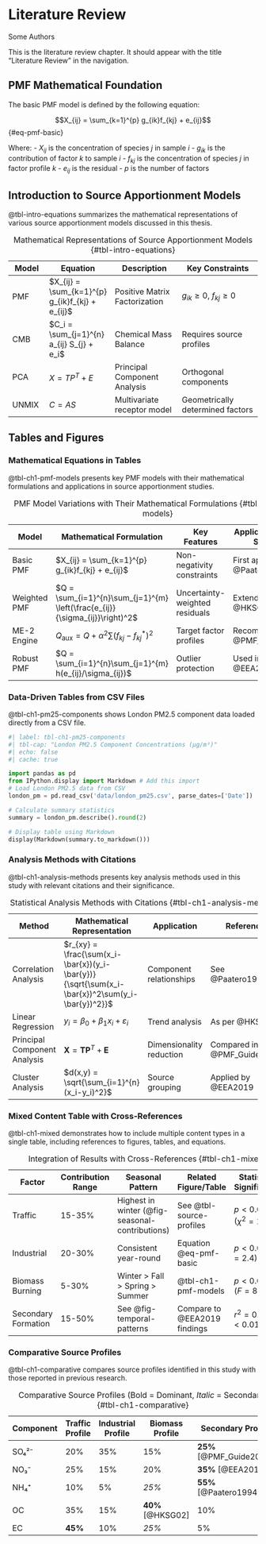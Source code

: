 # Literature Review {#sec-ch1-literature}

::: {.center data-latex=""}
Some Authors
:::

This is the literature review chapter. It should appear with the title "Literature Review" in the navigation.

## PMF Mathematical Foundation {#sec-ch1-pmf-math}

The basic PMF model is defined by the following equation:

$$X_{ij} = \sum_{k=1}^{p} g_{ik}f_{kj} + e_{ij}$$ {#eq-pmf-basic}

Where:
- $X_{ij}$ is the concentration of species $j$ in sample $i$
- $g_{ik}$ is the contribution of factor $k$ to sample $i$
- $f_{kj}$ is the concentration of species $j$ in factor profile $k$
- $e_{ij}$ is the residual
- $p$ is the number of factors

## Introduction to Source Apportionment Models {#sec-ch1-intro-models}

@tbl-intro-equations summarizes the mathematical representations of various source apportionment models discussed in this thesis.

| Model | Equation | Description | Key Constraints |
|-------|----------|-------------|----------------|
| PMF | $X_{ij} = \sum_{k=1}^{p} g_{ik}f_{kj} + e_{ij}$ | Positive Matrix Factorization | $g_{ik} \geq 0$, $f_{kj} \geq 0$ |
| CMB | $C_i = \sum_{j=1}^{n} a_{ij} S_{j} + e_i$ | Chemical Mass Balance | Requires source profiles |
| PCA | $X = TP^T + E$ | Principal Component Analysis | Orthogonal components |
| UNMIX | $C = AS$ | Multivariate receptor model | Geometrically determined factors |

: Mathematical Representations of Source Apportionment Models {#tbl-intro-equations}

## Tables and Figures {#sec-ch1-tables}

### Mathematical Equations in Tables {#sec-ch1-math-tables}

@tbl-ch1-pmf-models presents key PMF models with their mathematical formulations and applications in source apportionment studies.

| Model | Mathematical Formulation | Key Features | Application in PM Studies |
|-------|------------------------|--------------|---------------------------|
| Basic PMF | $X_{ij} = \sum_{k=1}^{p} g_{ik}f_{kj} + e_{ij}$ | Non-negativity constraints | First applied by @Paatero1994 |
| Weighted PMF | $Q = \sum_{i=1}^{n}\sum_{j=1}^{m} \left(\frac{e_{ij}}{\sigma_{ij}}\right)^2$ | Uncertainty-weighted residuals | Extended by @HKSG02 |
| ME-2 Engine | $Q_{\text{aux}} = Q + \alpha^2 \sum (f_{kj} - f_{kj}^*)^2$ | Target factor profiles | Recommended by @PMF_Guide2014 |
| Robust PMF | $Q = \sum_{i=1}^{n}\sum_{j=1}^{m} h(e_{ij}/\sigma_{ij})$ | Outlier protection | Used in @EEA2019 |

: PMF Model Variations with Their Mathematical Formulations {#tbl-ch1-pmf-models}

### Data-Driven Tables from CSV Files {#sec-ch1-csv-tables}

@tbl-ch1-pm25-components shows London PM2.5 component data loaded directly from a CSV file.

```python
#| label: tbl-ch1-pm25-components
#| tbl-cap: "London PM2.5 Component Concentrations (μg/m³)"
#| echo: false
#| cache: true

import pandas as pd
from IPython.display import Markdown # Add this import
# Load London PM2.5 data from CSV
london_pm = pd.read_csv('data/london_pm25.csv', parse_dates=['Date'])

# Calculate summary statistics
summary = london_pm.describe().round(2)

# Display table using Markdown
display(Markdown(summary.to_markdown()))
```

### Analysis Methods with Citations {#sec-ch1-methods-citations}

@tbl-ch1-analysis-methods presents key analysis methods used in this study with relevant citations and their significance.

| Method | Mathematical Representation | Application | Reference |
|--------|----------------------------|-------------|-----------|
| Correlation Analysis | $r_{xy} = \frac{\sum(x_i-\bar{x})(y_i-\bar{y})}{\sqrt{\sum(x_i-\bar{x})^2\sum(y_i-\bar{y})^2}}$ | Component relationships | See @Paatero1994 |
| Linear Regression | $y_i = \beta_0 + \beta_1 x_i + \varepsilon_i$ | Trend analysis | As per @HKSG02 |
| Principal Component Analysis | $\mathbf{X} = \mathbf{T}\mathbf{P}^T + \mathbf{E}$ | Dimensionality reduction | Compared in @PMF_Guide2014 |
| Cluster Analysis | $d(x,y) = \sqrt{\sum_{i=1}^{n}(x_i-y_i)^2}$ | Source grouping | Applied by @EEA2019 |

: Statistical Analysis Methods with Citations {#tbl-ch1-analysis-methods}

### Mixed Content Table with Cross-References {#sec-ch1-mixed-table}

@tbl-ch1-mixed demonstrates how to include multiple content types in a single table, including references to figures, tables, and equations.

| Factor | Contribution Range | Seasonal Pattern | Related Figure/Table | Statistical Significance |
|--------|-------------------|------------------|----------------------|--------------------------|
| Traffic | 15-35% | Highest in winter (@fig-seasonal-contributions) | See @tbl-source-profiles | $p < 0.01$ ($\chi^2 = 15.3$) |
| Industrial | 20-30% | Consistent year-round | Equation @eq-pmf-basic | $p < 0.05$ ($t = 2.4$) |
| Biomass Burning | 5-30% | Winter > Fall > Spring > Summer | @tbl-ch1-pmf-models | $p < 0.001$ ($F = 8.7$) |
| Secondary Formation | 15-50% | See @fig-temporal-patterns | Compare to @EEA2019 findings | $r^2 = 0.76$ ($p < 0.01$) |

: Integration of Results with Cross-References {#tbl-ch1-mixed}

### Comparative Source Profiles {#sec-ch1-comp-profiles}

@tbl-ch1-comparative compares source profiles identified in this study with those reported in previous research.

| Component | Traffic Profile | Industrial Profile | Biomass Profile | Secondary Profile |
|-----------|----------------|-------------------|----------------|-------------------|
| SO₄²⁻ | 20% | 35% | 15% | **25%** [@PMF_Guide2014] |
| NO₃⁻ | 25% | 15% | 20% | **35%** [@EEA2019] |
| NH₄⁺ | 10% | 5% | *25%* | **55%** [@Paatero1994] |
| OC | 35% | 15% | **40%** [@HKSG02] | 10% |
| EC | **45%** | 10% | *25%* | 5% |

: Comparative Source Profiles (Bold = Dominant, *Italic* = Secondary) {#tbl-ch1-comparative}

